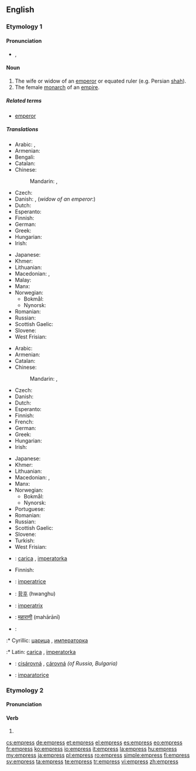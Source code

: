 ==English==
{{wikipedia|Emperor}}

===Etymology 1===
{{suffix|emperor|ess}}

====Pronunciation====
* {{IPA|/ˈɛmpɹəs/}}, {{X-SAMPA|/"Empr\@s/}}

====Noun====
{{en-noun|es}}

# The wife or widow of an [[emperor]] or equated ruler (e.g. Persian [[shah]]).
# The female [[monarch]] of an [[empire]].

=====Related terms=====
* [[emperor]]

=====Translations=====
{{trans-top|wife or widow of an emperor}}
* Arabic: {{t-|ar|إمبراطورة|f|tr='imbraaTuura}}, {{t-|ar|زوجة إمبراطور|f|tr=zawjat 'imbraaTuur}}
* Armenian: {{t-|hy|կայսրուհի|tr=kaysruhi}}
* Bengali: {{t-|bn|সম্রাজ্ঞী|sc=Beng}}
* Catalan: {{t-|ca|emperadriu|f}}
* Chinese:
*: Mandarin: {{t-|cmn|皇后|tr=huánghòu|sc=Hani}}, {{t-|cmn|女皇|tr=nǚhuáng|sc=Hani}}
* Czech: {{t-|cs|císařovna|f}}
* Danish: {{t+|da|kejserinde|c}}, (''widow of an emperor'':) {{t-|da|enkekejserinde|c}}
* Dutch: {{t+|nl|keizerin|f}}
* Esperanto: {{t-|eo|imperiestrino}}
* Finnish: {{t+|fi|keisarinna}}
* German: {{t+|de|Kaiserin|f}}
* Greek: {{t+|el|αυτοκράτειρα|f}}
* Hungarian: {{t-|hu|császárné}}
* Irish: {{t-|ga|banimpire|m}}
{{trans-mid}}
* Japanese: {{t+|ja|皇后|tr=こうごう, kōgō}}
* Khmer: {{t+|km|អធិរាជិនី|sc=Khmr|tr=atʰiriechinii}}
* Lithuanian: {{t-|lt|imperatorienė|f|xs=Lithuanian}}
* Macedonian: {{t-|mk|царица|f|tr=сárica}}, {{t-|mk|императорка|f|tr=imperátorka}}
* Malay: {{t-|ms|maharani}}
* Manx: {{t-|gv|ard-venrein|f}}
* Norwegian:
** Bokmål: {{t-|no|keiserinne}}
** Nynorsk: {{t-|nn|keisarinne|xs=Norwegian Nynorsk}}
* Romanian: {{t+|ro|împărăteasă|f}}
* Russian: {{t+|ru|императрица|f|tr=imperatríca}}
* Scottish Gaelic: {{t-|gd|ban-ìmpire|f}}
* Slovene: {{t+|sl|cesarica|f}}
* West Frisian: {{t-|fy|keizerinne|c|xs=West Frisian}}
{{trans-bottom}}

{{trans-top|female monarch of an empire}}
* Arabic: {{t-|ar|إمبراطورة|f|tr='imbiraTuura}}
* Armenian: {{t-|hy|կայսրուհի|tr=kaysruhi}}
* Catalan: {{t-|ca|emperadriu|f}}
* Chinese:
*: Mandarin: {{t-|cmn|皇后|tr=huánghòu|sc=Hani}}, {{t-|cmn|女皇|tr=nǚhuáng|sc=Hani}}
* Czech: {{t-|cs|císařovna|f}}
* Danish: {{t+|da|kejserinde|c}}
* Dutch: {{t+|nl|keizerin|f}}
* Esperanto: {{t-|eo|imperiestrino}}
* Finnish: {{t+|fi|keisarinna}}
* French: {{t+|fr|impératrice|f}}
* German: {{t+|de|Kaiserin|f}}
* Greek: {{t+|el|αυτοκράτειρα|f}}
* Hungarian: {{t+|hu|császárnő}}
* Irish: {{t-|ga|banimpire|m}}
{{trans-mid}}
* Japanese: {{t+|ja|女帝|tr=じょてい, jotei}}
* Khmer: {{t+|km|អធិរាជិនី|sc=Khmr|tr=atʰiriechinii}}
* Lithuanian: {{t-|lt|imperatorė|f|xs=Lithuanian}}
* Macedonian: {{t-|mk|царица|f|tr=cárica}},  {{t-|mk|императорка|f|tr=imperátorka}}
* Manx: {{t-|gv|ard-venrein|f}}
* Norwegian:
** Bokmål: {{t-|no|keiserinne}}
** Nynorsk: {{t-|nn|keisarinne|xs=Norwegian Nynorsk}}
* Portuguese: {{t-|pt|imperatriz|f}}
* Romanian: {{t+|ro|împărăteasă|f}}
* Russian: {{t+|ru|императрица|f|tr=imperatríca}}
* Scottish Gaelic: {{t-|gd|ban-ìmpire|f}}
* Slovene: {{t+|sl|cesarica|f}}
* Turkish: {{t+|tr|imparatoriçe|f}}
* West Frisian: {{t-|fy|keizerinne|c|xs=West Frisian}}
{{trans-bottom}}

{{checktrans-top}}
* {{ttbc|sh}}: [[carica]] {{f}}, [[imperatorka]] {{f}}
* Finnish: {{t-|fi|šaahitar}}
* {{ttbc|it}}: [[imperatrice]] {{f}}
* {{ttbc|ko}}: [[황후]] (hwanghu)
* {{ttbc|la}}: [[imperatrix]]
* {{ttbc|mr}}: [[महाराणी]] (mahārānī) {{g|Marathi}}
{{trans-mid}}
* {{ttbc|sh}}:
:* Cyrillic: [[царица]] {{f}}, [[императорка]] {{f}}
:* Latin: [[carica]] {{f}}, [[imperatorka]] {{f}}
* {{ttbc|sk}}: [[cisárovná]] {{f}}, [[cárovná]] {{f}} ''(of Russia, Bulgaria)''
* {{ttbc|tr}}: [[imparatoriçe]]
{{trans-bottom}}

===Etymology 2===
{{rfe}}

====Pronunciation====
{{rfp|lang=en}}

====Verb====
{{en-verb|empress|es}}

# {{alternative form of|impress}}

[[cs:empress]]
[[de:empress]]
[[et:empress]]
[[el:empress]]
[[es:empress]]
[[eo:empress]]
[[fr:empress]]
[[ko:empress]]
[[io:empress]]
[[it:empress]]
[[la:empress]]
[[hu:empress]]
[[my:empress]]
[[ja:empress]]
[[pl:empress]]
[[ro:empress]]
[[simple:empress]]
[[fi:empress]]
[[sv:empress]]
[[ta:empress]]
[[te:empress]]
[[tr:empress]]
[[vi:empress]]
[[zh:empress]]